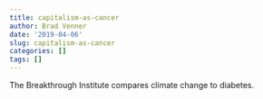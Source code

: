```yaml
---
title: capitalism-as-cancer
author: Brad Venner
date: '2019-04-06'
slug: capitalism-as-cancer
categories: []
tags: []
---
```


The Breakthrough Institute compares climate change to diabetes.  